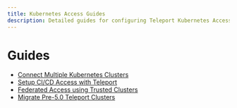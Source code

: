 ```yaml
---
title: Kubernetes Access Guides
description: Detailed guides for configuring Teleport Kubernetes Access
---
```


# Guides

- [Connect Multiple Kubernetes Clusters](./guides/multiple-clusters.mdx)
- [Setup CI/CD Access with Teleport](./guides/cicd.mdx)
- [Federated Access using Trusted Clusters](./guides/federation.mdx)
- [Migrate Pre-5.0 Teleport Clusters](./guides/migration.mdx)
